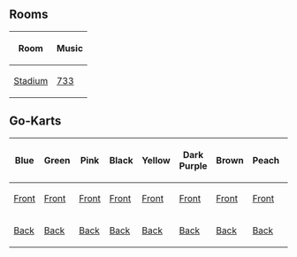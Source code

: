 {{CPW|Turbo Race 3000|Superveloz 3000}}
==Rooms==
<center>
{|class="wikitable" border="1"
!Room
!Music
|-
|[[Media:RoomsRink-TurboRace3000.swf|Stadium]]||[[Media:Music733.swf|733]]
|}
</center>

== Go-Karts ==
<center>
{|class="wikitable" border="1"
!Blue
!Green
!Pink
!Black
!Yellow
!Dark Purple
!Brown
!Peach
!Red
!Orange
!Dark Green
!Light Blue
!Lime Green
!Aqua
!Arctic White
|-
|[[Media:TurboRace3000-KartsBlueFront.swf|Front]]||[[Media:TurboRace3000-KartsGreenFront.swf|Front]]||[[Media:TurboRace3000-KartsPinkFront.swf|Front]]||[[Media:TurboRace3000-KartsBlackFront.swf|Front]]||[[Media:TurboRace3000-KartsYellowFront.swf|Front]]||[[Media:TurboRace3000-KartsDarkPurpleFront.swf|Front]]||[[Media:TurboRace3000-KartsBrownFront.swf|Front]]||[[Media:TurboRace3000-KartsPeachFront.swf|Front]]||[[Media:TurboRace3000-KartsRedFront.swf|Front]]||[[Media:TurboRace3000-KartsOrangeFront.swf|Front]]||[[Media:TurboRace3000-KartsDarkGreenFront.swf|Front]]||[[Media:TurboRace3000-KartsLightBlueFront.swf|Front]]||[[Media:TurboRace3000-KartsLimeGreenFront.swf|Front]]||[[Media:TurboRace3000-KartsAquaFront.swf|Front]]||[[Media:TurboRace3000-KartsArcticWhiteFront.swf|Front]]
|-
|[[Media:TurboRace3000-KartsBlueBack.swf|Back]]||[[Media:TurboRace3000-KartsGreenBack.swf|Back]]||[[Media:TurboRace3000-KartsPinkBack.swf|Back]]||[[Media:TurboRace3000-KartsBlackBack.swf|Back]]||[[Media:TurboRace3000-KartsYellowBack.swf|Back]]||[[Media:TurboRace3000-KartsDarkPurpleBack.swf|Back]]||[[Media:TurboRace3000-KartsBrownBack.swf|Back]]||[[Media:TurboRace3000-KartsPeachBack.swf|Back]]||[[Media:TurboRace3000-KartsRedBack.swf|Back]]||[[Media:TurboRace3000-KartsOrangeBack.swf|Back]]||[[Media:TurboRace3000-KartsDarkGreenBack.swf|Back]]||[[Media:TurboRace3000-KartsLightBlueBack.swf|Back]]||[[Media:TurboRace3000-KartsLimeGreenBack.swf|Back]]||[[Media:TurboRace3000-KartsAquaBack.swf|Back]]||[[Media:TurboRace3000-KartsArcticWhiteBack.swf|Back]]
|}

{{Events}}